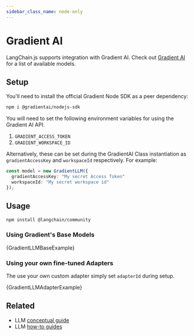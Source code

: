 ```yaml
---
sidebar_class_name: node-only
---
```


# Gradient AI

LangChain.js supports integration with Gradient AI. Check out [Gradient AI](https://docs.gradient.ai/docs) for a list of available models.

## Setup

You'll need to install the official Gradient Node SDK as a peer dependency:

```bash npm2yarn
npm i @gradientai/nodejs-sdk
```

You will need to set the following environment variables for using the Gradient AI API.

1. `GRADIENT_ACCESS_TOKEN`
2. `GRADIENT_WORKSPACE_ID`

Alternatively, these can be set during the GradientAI Class instantiation as `gradientAccessKey` and `workspaceId` respectively.
For example:

```typescript
const model = new GradientLLM({
  gradientAccessKey: "My secret Access Token"
  workspaceId: "My secret workspace id"
});
```

## Usage


<IntegrationInstallTooltip></IntegrationInstallTooltip>

```bash npm2yarn
npm install @langchain/community
```


### Using Gradient's Base Models

<CodeBlock language="typescript">{GradientLLMBaseExample}</CodeBlock>

### Using your own fine-tuned Adapters

The use your own custom adapter simply set `adapterId` during setup.

<CodeBlock language="typescript">{GradientLLMAdapterExample}</CodeBlock>

## Related

- LLM [conceptual guide](/docs/concepts/#llms)
- LLM [how-to guides](/docs/how_to/#llms)
